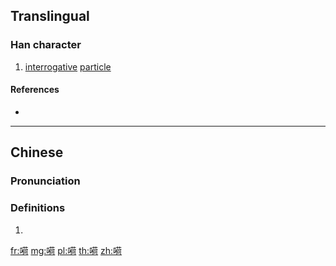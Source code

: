 {{character info/new}}
{{also|呵}}
==Translingual==

===Han character===
{{Han char|rn=30|rad=口|as=10|sn=13|four=|canj=RTOR,XRTOR|ids=⿰口荷}}

# {{lb|mul|Cantonese}} [[interrogative]] [[particle]]

====References====
* {{Han ref|kx=0206.201|hdz=10665.080|uh=55EC|ud=21996}}

----

==Chinese==
{{zh-forms}}

===Pronunciation===
{{zh-pron
|m=hē
|c=ho2
|cat=
}}

===Definitions===
{{zh-hanzi}}

# {{rfdef|zh}}

[[fr:嗬]]
[[mg:嗬]]
[[pl:嗬]]
[[th:嗬]]
[[zh:嗬]]